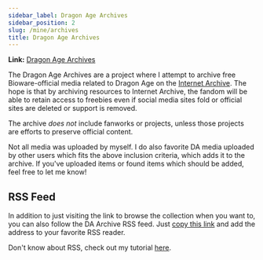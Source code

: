 ```yaml
---
sidebar_label: Dragon Age Archives
sidebar_position: 2
slug: /mine/archives
title: Dragon Age Archives
---
```


**Link:**
[Dragon Age Archives](https://archive.org/details/fav-enigmalea?sort=titleSorter)

The Dragon Age Archives are a project where I attempt to archive free
Bioware-official media related to Dragon Age on the
[Internet Archive](https://archive.org). The hope is that by archiving resources
to Internet Archive, the fandom will be able to retain access to freebies even
if social media sites fold or official sites are deleted or support is removed.

The archive _does not_ include fanworks or projects, unless those projects are
efforts to preserve official content.

Not all media was uploaded by myself. I do also favorite DA media uploaded by
other users which fits the above inclusion criteria, which adds it to the
archive. If you've uploaded items or found items which should be added, feel
free to let me know!

## RSS Feed

In addition to just visiting the link to browse the collection when you want to,
you can also follow the DA Archive RSS feed. Just
[copy this link](https://archive.org/services/collection-rss.php?collection=fav-enigmalea)
and add the address to your favorite RSS reader.

Don't know about RSS, check out my tutorial [here](/docs/tutorials/rss).